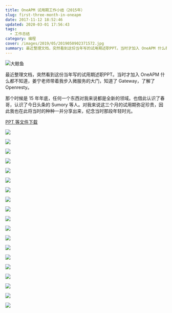 ```yaml
---
title: OneAPM 试用期工作小结（2015年）
slug: first-three-month-in-oneapm
date: 2017-11-12 18:52:46
updated: 2020-03-01 17:56:43
tags:
  - 工作总结
category: 编程
cover: /images/2019/05/2019050902371572.jpg
summary: 最近整理文档，突然看到这份当年写的试用期述职PPT。当时才加入 OneAPM 什么都不知道，姜宁老师带着我步入微服务的大门，知道了 Gateway，了解了 Openresty。
---
```


![大鲸鱼](/images/2019/05/2019050902371572.jpg)

最近整理文档，突然看到这份当年写的试用期述职PPT。当时才加入 OneAPM 什么都不知道，姜宁老师带着我步入微服务的大门，知道了 Gateway，了解了 Openresty。

那个时候是 15 年年底，任何一个东西对我来说都是全新的领域。也借此认识了春哥，认识了今日头条的 Sumory 等人。对我来说这三个月的试用期弥足珍贵，因此我也在此将当时的种种一并分享出来，纪念当时那段年轻时光。

[PPT 等文件下载](https://cat.yufan.me/uploads/oneapm-first-three-month-work.zip)

![](/images/slide/first-three-month-in-oneapm/01.jpg)

![](/images/slide/first-three-month-in-oneapm/02.jpg)

![](/images/slide/first-three-month-in-oneapm/03.jpg)

![](/images/slide/first-three-month-in-oneapm/04.jpg)

![](/images/slide/first-three-month-in-oneapm/05.jpg)

![](/images/slide/first-three-month-in-oneapm/06.jpg)

![](/images/slide/first-three-month-in-oneapm/07.jpg)

![](/images/slide/first-three-month-in-oneapm/08.jpg)

![](/images/slide/first-three-month-in-oneapm/09.jpg)

![](/images/slide/first-three-month-in-oneapm/10.jpg)

![](/images/slide/first-three-month-in-oneapm/11.jpg)

![](/images/slide/first-three-month-in-oneapm/12.jpg)

![](/images/slide/first-three-month-in-oneapm/13.jpg)

![](/images/slide/first-three-month-in-oneapm/14.jpg)

![](/images/slide/first-three-month-in-oneapm/15.jpg)

![](/images/slide/first-three-month-in-oneapm/16.jpg)

![](/images/slide/first-three-month-in-oneapm/17.jpg)

![](/images/slide/first-three-month-in-oneapm/18.jpg)

![](/images/slide/first-three-month-in-oneapm/19.jpg)
